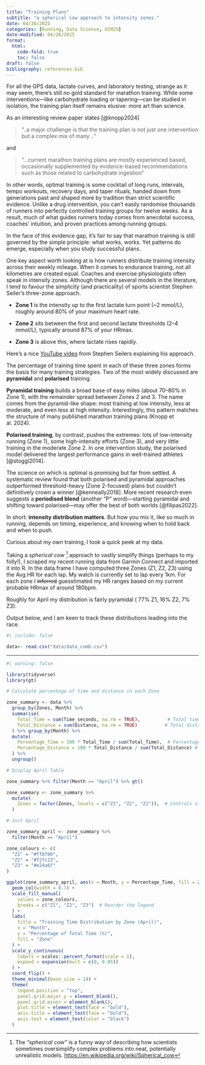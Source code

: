 ```yaml
---
title: "Training Plans"
subtitle: "a spherical cow approach to intensity zones."
date: 04/26/2025
categories: [Running, Data Science, GCM25]
date-modified: 04/26/2025
format:
  html:
    code-fold: true
    toc: false
draft: false
bibliography: references.bib
---
```


For all the GPS data, lactate curves, and laboratory testing, strange as it may seem, there’s still no gold standard for marathon training. While some interventions—like carbohydrate loading or tapering—can be studied in isolation, the training plan itself remains elusive: more art than science.

As an interesting review paper states [@knopp2024]

> “..a major challenge is that the training plan is not just one intervention but a complex mix of many ..”

and

> “…current marathon training plans are mostly experienced based, occasionally supplemented by evidence-based recommendations such as those related to carbohydrate ingestion”

In other words, optimal training is some cocktail of long runs, intervals, tempo workouts, recovery days, and taper rituals, handed down from generations past and shaped more by tradition than strict scientific evidence. Unlike a drug intervention, you can’t easily randomise thousands of runners into perfectly controlled training groups for twelve weeks. As a result, much of what guides runners today comes from anecdotal success, coaches' intuition, and proven practices among running groups.

In the face of this evidence gap, it’s fair to say that marathon training is still governed by the simple principle: what works, works. Yet patterns do emerge, especially when you study successful plans.

One key aspect worth looking at is how runners distribute training intensity across their weekly mileage. When it comes to endurance training, not all kilometres are created equal. Coaches and exercise physiologists often speak in intensity zones. Although there are several models in the literature, I tend to favour the simplicity (and practicality) of sports scientist Stephen Seiler’s three-zone approach.

-   **Zone 1** is the intensity up to the first lactate turn point (\~2 mmol/L), roughly around 80% of your maximum heart rate.

-   **Zone 2** sits between the first and second lactate thresholds (2–4 mmol/L), typically around 87% of your HRmax.

-   **Zone 3** is above this, where lactate rises rapidly.

Here's a nice [YouTube video](https://youtu.be/NPwyk9B0j-s?si=exUqpTIPzRv6sHyA) from Stephen Seilers explaining his approach.

The percentage of training time spent in each of these three zones forms the basis for many training strategies. Two of the most widely discussed are **pyramidal** and **polarised** training.

**Pyramidal training** builds a broad base of easy miles (about 70–80% in Zone 1), with the remainder spread between Zones 2 and 3. The name comes from the pyramid-like shape: most training at low intensity, less at moderate, and even less at high intensity. Interestingly, this pattern matches the structure of many published marathon training plans (Knopp et al. 2024).

**Polarised training**, by contrast, pushes the extremes: lots of low-intensity running (Zone 1), some high-intensity efforts (Zone 3), and very little training in the moderate Zone 2. In one intervention study, the polarised model delivered the largest performance gains in well-trained athletes [@stoggl2014].

The science on which is optimal is promising but far from settled. A systematic review found that both polarised and pyramidal approaches outperformed threshold-heavy (Zone 2-focused) plans but couldn’t definitively crown a winner [@kenneally2018]. More recent research even suggests a **periodised blend** (another "P " word)—starting pyramidal and shifting toward polarised—may offer the best of both worlds [@filipas2022].

In short: **intensity distribution matters**. But how you mix it, like so much in running, depends on timing, experience, and knowing when to hold back and when to push.

Curious about my own training, I took a quick peek at my data.

Taking a *spherical cow* [^1] approach to vastly simplify things (perhaps to my folly!), I scraped my recent running data from Garmin Connect and imported it into R. In the data.frame I have computed three Zones (Z1, Z2, Z3) using the Avg.HR for each lap. My watch is currently set to lap every 1km. For each zone I ~~inferred~~ guesstimated my HR ranges based on my current probable HRmax of around 180bpm.

[^1]: The *"spherical cow"* is a funny way of describing how scientists sometimes oversimplify complex problems into neat, potentially unrealistic models. <https://en.wikipedia.org/wiki/Spherical_cow>

Roughly for April my distribution is fairly pyramidal ( 77% Z1, 16% Z2, 7% Z3).

Output below, and I am keen to track these distributions leading into the race.

```r
#| include: false

data<- read.csv("data/data_comb.csv")

```

------------------------------------------------------------------------

```r
#| warning: false

library(tidyverse)
library(gt)

# Calculate percentage of time and distance in each Zone

zone_summary <- data %>%
  group_by(Zones, Month) %>%
  summarise(
    Total_Time = sum(Time_seconds, na.rm = TRUE),          # Total time in each zone
    Total_Distance = sum(Distance, na.rm = TRUE)          # Total distance in each zone
  ) %>% group_by(Month) %>%
  mutate(
    Percentage_Time = 100 * Total_Time / sum(Total_Time),  # Percentage of total time
    Percentage_Distance = 100 * Total_Distance / sum(Total_Distance) # Percentage of total distance
  ) %>%
  ungroup()

# Display April Table

zone_summary %>% filter(Month == "April") %>% gt()
```

```r

zone_summary <- zone_summary %>%
  mutate(
    Zones = factor(Zones, levels = c("Z3", "Z2", "Z1")),  # Controls stacking
  )

# Just April

zone_summary_april <- zone_summary %>% 
  filter(Month == "April")

zone_colours <- c(
  "Z1" = "#ffbf00",
  "Z2" = "#f27c23",
  "Z3" = "#e24a6f"
)

ggplot(zone_summary_april, aes(x = Month, y = Percentage_Time, fill = Zones)) +
  geom_col(width = 0.7) +
  scale_fill_manual(
    values = zone_colours,
    breaks = c("Z1", "Z2", "Z3")  # Reorder the legend
  ) +
  labs(
    title = "Training Time Distribution by Zone (April)",
    x = "Month",
    y = "Percentage of Total Time (%)",
    fill = "Zone"
  ) +
  scale_y_continuous(
    labels = scales::percent_format(scale = 1),
    expand = expansion(mult = c(0, 0.05))
  ) +
  coord_flip() +
  theme_minimal(base_size = 14) +
  theme(
    legend.position = "top",
    panel.grid.major.y = element_blank(),
    panel.grid.minor = element_blank(),
    plot.title = element_text(face = "bold"),
    axis.title = element_text(face = "bold"),
    axis.text = element_text(color = "black")
  )
```
